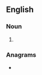 ==English==

===Noun===
{{head|en|noun form}}

# {{plural of|en|setback}}

===Anagrams===
* {{anagrams|en|a=abceksst|backsets|sets back}}